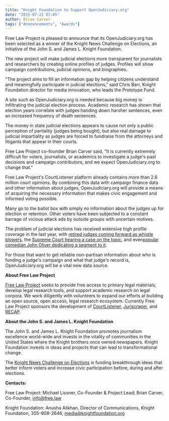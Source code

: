 ```yaml
---
title: "Knight Foundation to Support OpenJudiciary.org"
date: "2015-07-22 07:05"
author: Brian Carver
tags: ["Announcements", "Awards"]
---
```


Free Law Project is pleased to announce that its OpenJudiciary.org has
been selected as a winner of the <span
id="OLK_SRC_BODY_SECTION">Knight News Challenge</span> on Elections, an
initiative of the John S. and James L. Knight Foundation.

The new project will make judicial elections more transparent for
journalists and researchers by creating online profiles of judges.
Profiles will show campaign contributions, judicial opinions, and
biographies.

"The project aims to fill an information gap by helping citizens
understand and meaningfully participate in judicial elections," said
Chris Barr, Knight Foundation director for media innovation, who leads
the Prototype Fund.

A site such as OpenJudiciary.org is needed because big money is
infiltrating the judicial election process. Academic research has shown
that election years correlate with judges handing down harsher
sentences, even an increased frequency of death sentences.

The money in state judicial elections appears to cause not only a public
perception of partiality (judges being bought), but also real damage to
judicial impartiality as judges are forced to fundraise from the
attorneys and litigants that appear in their courts.

Free Law Project co-founder Brian Carver said, "It is currently
extremely difficult for voters, journalists, or academics to investigate
a judge's past decisions and campaign contributors, and we expect
OpenJudiciary.org to change that."

Free Law Project's CourtListener platform already contains more than 2.6
million court opinions. By combining this data with campaign finance
data and other information about judges, OpenJudiciary.org will provide
a means of acquiring the necessary information that makes civic
engagement and informed voting possible.

Many go to the ballot box with simply no information about the judges up
for election or retention. Other voters have been subjected to a
constant barrage of vicious attack ads by outside groups with uncertain
motives.

The problem of judicial elections has received extensive high profile
coverage in the last year, with [retired judges coming forward as
whistle
blowers](http://www.politico.com/magazine/story/2015/03/judicial-elections-fundraising-115503.html),
the [Supreme Court hearing a case on the
topic](https://www.courtlistener.com/opinion/2797290/williams-yulee-v-florida-bar/),
and even[popular comedian John Oliver dedicating a segment to
it](https://www.youtube.com/watch?v=poL7l-Uk3I8).

For those that want to get reliable non-partisan information about who
is funding a judge's campaign and what that judge's record is,
OpenJudiciary.org will be a vital new data source.

**About Free Law Project**

[Free Law Project](https://free.law) seeks to provide free
access to primary legal materials, develop legal research tools, and
support academic research on legal corpora. We work diligently with
volunteers to expand our efforts at building an open source, open
access, legal research ecosystem. Currently Free Law Project sponsors
the development of
[CourtListener](https://github.com/freelawproject/courtlistener),
[Juriscraper](https://github.com/freelawproject/juriscraper), and
[RECAP](/recap/).

**About the <span id="OLK_SRC_BODY_SECTION">John S. and James L. Knight
Foundation</span>**

The John S. and James L. Knight Foundation promotes journalism
excellence world-wide and invests in the vitality of communities in the
United States where the Knight brothers once owned newspapers. Knight
Foundation invests in ideas and projects that can lead to
transformational change.

The [Knight News Challenge on Elections](http://newschallenge.org) is
funding breakthrough ideas that better inform voters and increase civic
participation before, during and after elections.

**Contacts:**

Free Law Project: Michael Lissner, Co-Founder & Project Lead; Brian
Carver, Co-Founder, info@free.law

Knight Foundation: Anusha Alikhan, Director of Communications, Knight
Foundation, 305-908-2646, media@knightfoundation.org

